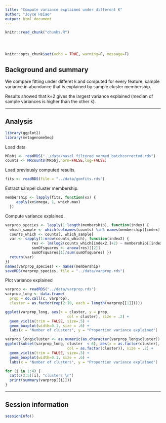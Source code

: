 ```yaml
---
title: "Compute variance explained under different K"
author: "Joyce Hsiao"
output: html_document
---
```


<!-- The file analysis/chunks.R contains chunks that define default settings
shared across the workflowr files. -->
```r
knitr::read_chunk("chunks.R")
```

<!-- Update knitr chunk options -->
```r
```

<!-- Insert the date the file was last updated -->
```r
```

<!-- Insert the code version (Git commit SHA1) if Git repository exists and R
 package git2r is installed -->
```r
```

```r
knitr::opts_chunk$set(echo = TRUE, warning=F, message=F)
```

## Background and summary

We compare fitting under differet k and computed for every feature, sample variance in abundance that is explained by sample cluster membership. 

Results showed that k=2 gives the largest variance explained (median of sample variances is higher than the other k).

---

## Analysis

```r
library(ggplot2)
library(metagenomeSeq)
```

Load data

```r
MRobj <- readRDS("../data/nasal_filtered_normed_batchcorrected.rds")
counts <- MRcounts(MRobj,norm=FALSE,log=FALSE)
```

Load previously computed results.

```r
fits <- readRDS(file = "../data/gomfits.rds")
```

Extract sampel cluster membership.

```r
membership <- lapply(fits, function(xx) {
     apply(xx$omega, 1, which.max)
  })
```

Compute variance explained.

```r
varprop_species <- lapply(1:length(membership), function(index) {
  which_sample <- which(colnames(counts) %in% names(membership[[index]]))
  counts_which <- counts[, which_sample]
  var <- sapply(1:nrow(counts_which), function(index2) {
            res <- lm(log2(counts_which[index2,]+2) ~ membership[[index]])
            sumOfsquares <- anova(res)[[2]]
            sumOfsquares[1]/sum(sumOfsquares) })
  return(var)
})
names(varprop_species) <- names(membership)
saveRDS(varprop_species, file = "../data/varprop.rds")
```

Plot variance explained

```r
varprop <- readRDS("../data/varprop.rds")
varprop_long <- data.frame(
  prop = do.call(c, varprop),
  cluster = as.factor(rep(2:10, each = length(varprop[[1]]))))

ggplot(varprop_long, aes(x = cluster, y = prop,
                            col = cluster), size = .2) +
  geom_violin(trim = FALSE, size=.5) +
  geom_boxplot(width=0.1, size = .6) +
  labs(x = "Number of clusters", y = "Proportion variance explained")

varprop_long$cluster <- as.numeric(as.character(varprop_long$cluster))
ggplot(subset(varprop_long, cluster  < 6), aes(x = as.factor(cluster), y = prop,
                            col = as.factor(cluster)), size = .2) +
  geom_violin(trim = FALSE, size=.5) +
  geom_boxplot(width=0.1, size = .6) +
  labs(x = "Number of clusters", y = "Proportion variance explained")

for (i in 1:4) {
  cat(c(2:5)[i], "clusters \n")
  print(summary(varprop[[i]]))
}
```


---

## Session information

```r
sessionInfo()
```

